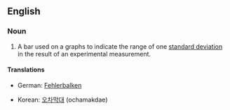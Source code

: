 ==English==

===Noun===
{{en-noun|head=[[error]] [[bar]]}}

# {{context|sciences}} A bar used on a graphs to indicate the range of one [[standard deviation]] in the result of an experimental measurement.

====Translations====
{{trans-top|bar denoting one standard deviation}}
* German: [[Fehlerbalken]] {{m}}
{{trans-mid}}
* Korean: [[오차막대]] (ochamakdae)
{{trans-bottom}}
